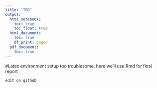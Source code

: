 ```yaml
---
title: "TBD"
output:
  html_notebook:
    toc: true
    toc_float: true
  html_document:
    toc: true
    df_print: paged
  pdf_document:
    toc: true
---
```


#Latex environment setup too troublesome, here we'll use Rmd for final report






```r
edit on github
```
